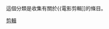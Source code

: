 {{Catnav|頁面分類|人类社会|生活|文化|电影}}
{{Catnav|頁面分類|人类社会|生活|娱乐|电影}}
{{Catnav|頁面分類|人类社会|文化|艺术|电影}}
{{Catnav|頁面分類|人类社会|文化|电影}}
{{Catnav|頁面分類|人类社会|文化|娱乐|电影}}
{{Catnav|頁面分類|人类社会|媒体|大眾媒體|电影}}
{{Catnav|頁面分類|人文學科|艺术|視覺藝術|电影}}
{{Catnav|頁面分類|人文學科|艺术|电影}}

這個分類是收集有關於{{電影剪輯]]的條目。

[[Category:電影製作|剪輯]]